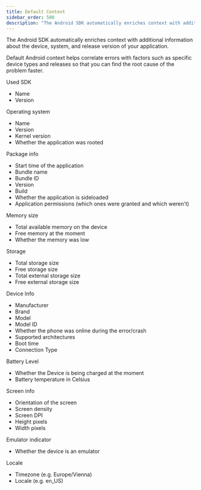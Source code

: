```yaml
---
title: Default Context
sidebar_order: 500
description: "The Android SDK automatically enriches context with additional information about the device, system, and release version of your application."
---
```


The Android SDK automatically enriches context with additional information about the device, system, and release version of your application.

Default Android context helps correlate errors with factors such as specific device types and releases so that you can find the root cause of the problem faster.

Used SDK

- Name
- Version

Operating system

- Name
- Version
- Kernel version
- Whether the application was rooted

Package info

- Start time of the application
- Bundle name
- Bundle ID
- Version
- Build
- Whether the application is sideloaded
- Application permissions (which ones were granted and which weren't)

Memory size

- Total available memory on the device
- Free memory at the moment
- Whether the memory was low

Storage

- Total storage size
- Free storage size
- Total external storage size
- Free external storage size

Device Info

- Manufacturer
- Brand
- Model
- Model ID
- Whether the phone was online during the error/crash
- Supported architectures
- Boot time
- Connection Type

Battery Level

- Whether the Device is being charged at the moment
- Battery temperature in Celsius

Screen info

- Orientation of the screen
- Screen density
- Screen DPI
- Height pixels
- Width pixels

Emulator indicator

- Whether the device is an emulator

Locale

- Timezone (e.g. Europe/Vienna)
- Locale (e.g. en_US)
